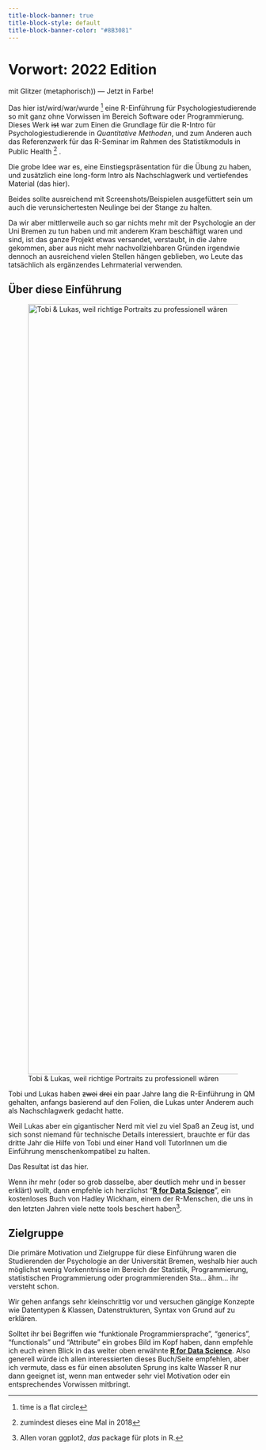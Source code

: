 ```yaml
---
title-block-banner: true
title-block-style: default
title-block-banner-color: "#8B3081"
---
```


# Vorwort: 2022 Edition {.unnumbered}

mit Glitzer (metaphorisch)) --- Jetzt in Farbe!

Das hier ist/wird/war/wurde [^1] eine R-Einführung für Psychologiestudierende so mit ganz ohne Vorwissen im Bereich Software oder Programmierung.
Dieses Werk ~~ist~~ war zum Einen die Grundlage für die R-Intro für Psychologiestudierende in *Quantitative Methoden*, und zum Anderen auch das Referenzwerk für das R-Seminar im Rahmen des Statistikmoduls in Public Health [^2]
.

Die grobe Idee war es, eine Einstiegspräsentation für die Übung zu haben, und zusätzlich eine long-form Intro als Nachschlagwerk und vertiefendes Material (das hier).\

Beides sollte ausreichend mit Screenshots/Beispielen ausgefüttert sein um auch die verunsichertesten Neulinge bei der Stange zu halten.\

Da wir aber mittlerweile auch so gar nichts mehr mit der Psychologie an der Uni Bremen zu tun haben und mit anderem Kram beschäftigt waren und sind, ist das ganze Projekt etwas versandet, verstaubt, in die Jahre gekommen, aber aus nicht mehr nachvollziehbaren Gründen irgendwie dennoch an ausreichend vielen Stellen hängen geblieben, wo Leute das tatsächlich als ergänzendes Lehrmaterial verwenden.

[^1]: time is a flat circle

[^2]: zumindest dieses eine Mal in 2018

## Über diese Einführung {.unnumbered}

![Tobi & Lukas, weil richtige Portraits zu professionell wären](images/tobilukas.png){fig-align="center" width="1557"}

Tobi und Lukas haben ~~zwei~~ ~~drei~~ ein paar Jahre lang die R-Einführung in QM gehalten, anfangs basierend auf den Folien, die Lukas unter Anderem auch als Nachschlagwerk gedacht hatte.\

Weil Lukas aber ein gigantischer Nerd mit viel zu viel Spaß an Zeug ist, und sich sonst niemand für technische Details interessiert, brauchte er für das dritte Jahr die Hilfe von Tobi und einer Hand voll TutorInnen um die Einführung menschenkompatibel zu halten.\

Das Resultat ist das hier.

Wenn ihr mehr (oder so grob dasselbe, aber deutlich mehr und in besser erklärt) wollt, dann empfehle ich herzlichst "[**R for Data Science**](https://r4ds.had.co.nz/)", ein kostenloses Buch von Hadley Wickham, einem der R-Menschen, die uns in den letzten Jahren viele nette tools beschert haben[^3].

[^3]: Allen voran ggplot2, *das* package für plots in R.

## Zielgruppe {.unnumbered}

Die primäre Motivation und Zielgruppe für diese Einführung waren die Studierenden der Psychologie an der Universität Bremen, weshalb hier auch möglichst wenig Vorkenntnisse im Bereich der Statistik, Programmierung, statistischen Programmierung oder programmierenden Sta... ähm... ihr versteht schon.\

Wir gehen anfangs sehr kleinschrittig vor und versuchen gängige Konzepte wie Datentypen & Klassen, Datenstrukturen, Syntax von Grund auf zu erklären.

Solltet ihr bei Begriffen wie "funktionale Programmiersprache", "generics", "functionals" und "Attribute" ein grobes Bild im Kopf haben, dann empfehle ich euch einen Blick in das weiter oben erwähnte [**R for Data Science**](https://r4ds.had.co.nz/).
Also generell würde ich allen interessierten dieses Buch/Seite empfehlen, aber ich vermute, dass es für einen absoluten Sprung ins kalte Wasser R nur dann geeignet ist, wenn man entweder sehr viel Motivation oder ein entsprechendes Vorwissen mitbringt.
